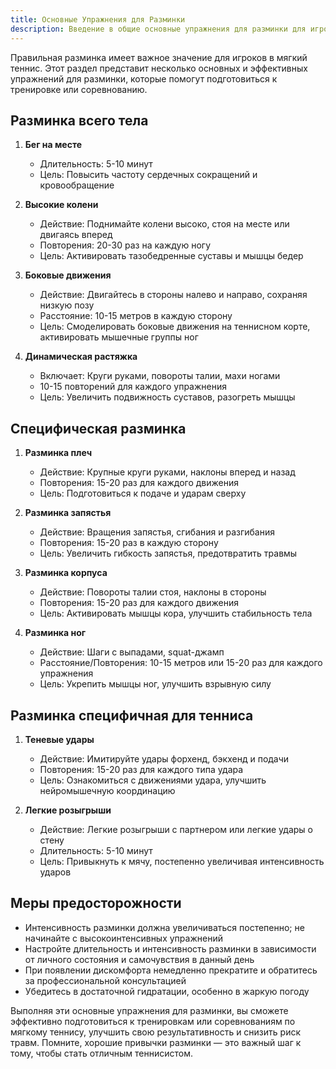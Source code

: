 ```yaml
---
title: Основные Упражнения для Разминки
description: Введение в общие основные упражнения для разминки для игроков в мягкий теннис, включая разминку всего тела и специфические разминки для отдельных участков
---
```


Правильная разминка имеет важное значение для игроков в мягкий теннис. Этот раздел представит несколько основных и эффективных упражнений для разминки, которые помогут подготовиться к тренировке или соревнованию.

## Разминка всего тела

1. **Бег на месте**
   - Длительность: 5-10 минут
   - Цель: Повысить частоту сердечных сокращений и кровообращение

2. **Высокие колени**
   - Действие: Поднимайте колени высоко, стоя на месте или двигаясь вперед
   - Повторения: 20-30 раз на каждую ногу
   - Цель: Активировать тазобедренные суставы и мышцы бедер

3. **Боковые движения**
   - Действие: Двигайтесь в стороны налево и направо, сохраняя низкую позу
   - Расстояние: 10-15 метров в каждую сторону
   - Цель: Смоделировать боковые движения на теннисном корте, активировать мышечные группы ног

4. **Динамическая растяжка**
   - Включает: Круги руками, повороты талии, махи ногами
   - 10-15 повторений для каждого упражнения
   - Цель: Увеличить подвижность суставов, разогреть мышцы

## Специфическая разминка

1. **Разминка плеч**
   - Действие: Крупные круги руками, наклоны вперед и назад
   - Повторения: 15-20 раз для каждого движения
   - Цель: Подготовиться к подаче и ударам сверху

2. **Разминка запястья**
   - Действие: Вращения запястья, сгибания и разгибания
   - Повторения: 15-20 раз в каждую сторону
   - Цель: Увеличить гибкость запястья, предотвратить травмы

3. **Разминка корпуса**
   - Действие: Повороты талии стоя, наклоны в стороны
   - Повторения: 15-20 раз для каждого движения
   - Цель: Активировать мышцы кора, улучшить стабильность тела

4. **Разминка ног**
   - Действие: Шаги с выпадами, squat-джамп
   - Расстояние/Повторения: 10-15 метров или 15-20 раз для каждого упражнения
   - Цель: Укрепить мышцы ног, улучшить взрывную силу

## Разминка специфичная для тенниса

1. **Теневые удары**
   - Действие: Имитируйте удары форхенд, бэкхенд и подачи
   - Повторения: 15-20 раз для каждого типа удара
   - Цель: Ознакомиться с движениями удара, улучшить нейромышечную координацию

2. **Легкие розыгрыши**
   - Действие: Легкие розыгрыши с партнером или легкие удары о стену
   - Длительность: 5-10 минут
   - Цель: Привыкнуть к мячу, постепенно увеличивая интенсивность ударов

## Меры предосторожности

- Интенсивность разминки должна увеличиваться постепенно; не начинайте с высокоинтенсивных упражнений
- Настройте длительность и интенсивность разминки в зависимости от личного состояния и самочувствия в данный день
- При появлении дискомфорта немедленно прекратите и обратитесь за профессиональной консультацией
- Убедитесь в достаточной гидратации, особенно в жаркую погоду

Выполняя эти основные упражнения для разминки, вы сможете эффективно подготовиться к тренировкам или соревнованиям по мягкому теннису, улучшить свою результативность и снизить риск травм. Помните, хорошие привычки разминки — это важный шаг к тому, чтобы стать отличным теннисистом.